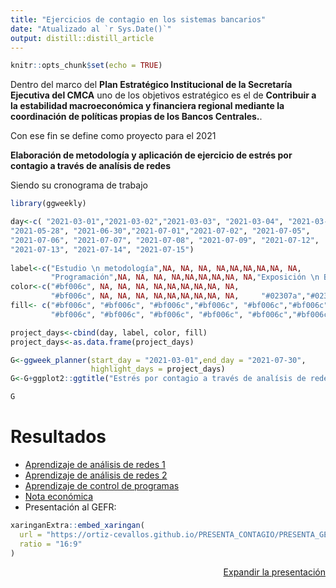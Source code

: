 ```yaml
---
title: "Ejercicios de contagio en los sistemas bancarios"
date: "Atualizado al `r Sys.Date()`"
output: distill::distill_article
---
```


```r
knitr::opts_chunk$set(echo = TRUE)
```

Dentro del marco del **Plan Estratégico Institucional de la Secretaría Ejecutiva del CMCA**  uno de los objetivos estratégico es el de **Contribuir a la estabilidad macroeconómica y financiera regional mediante la coordinación de políticas propias de los Bancos Centrales.**. 
 
Con ese fin se define como proyecto para el 2021  

**Elaboración de metodología y aplicación de ejercicio de estrés por contagio a través de analísis de redes**

Siendo su cronograma de trabajo


```r
library(ggweekly)

day<-c( "2021-03-01","2021-03-02","2021-03-03", "2021-03-04", "2021-03-05", "2021-03-08","2021-03-09","2021-03-10", "2021-03-11", "2021-03-12", "2021-03-15","2021-03-16","2021-03-17", "2021-03-18", "2021-03-19", "2021-03-22","2021-03-23","2021-03-24", "2021-03-25", "2021-03-26", "2021-04-05","2021-04-12","2021-04-30", "2021-05-07",
"2021-05-28", "2021-06-30","2021-07-01","2021-07-02", "2021-07-05",
"2021-07-06", "2021-07-07", "2021-07-08", "2021-07-09", "2021-07-12",
"2021-07-13", "2021-07-14", "2021-07-15")     
  
label<-c("Estudio \n metodología",NA, NA, NA, NA,NA,NA,NA,NA, NA,
         "Programación",NA, NA, NA, NA,NA,NA,NA,NA, NA,"Exposición \n BCR","Inicio de \n reporte", "Primer \n borrador","Presentación", "Divulgación \n GEFR", "Aplicación \n resto", "Compilación", NA, NA, NA, NA,NA,NA,NA,NA, NA, "Remisión")
color<-c("#bf006c", NA, NA, NA, NA,NA,NA,NA,NA, NA,
         "#bf006c", NA, NA, NA, NA,NA,NA,NA,NA, NA,     "#02307a","#02307a","#02307a","#02307a","#02307a","#02307a", "#bf006c", NA, NA, NA, NA,NA,NA,NA,NA, NA,"#02307a")
fill<- c("#bf006c", "#bf006c", "#bf006c","#bf006c", "#bf006c","#bf006c","#bf006c","#bf006c","#bf006c", "#bf006c",
         "#bf006c", "#bf006c", "#bf006c", "#bf006c", "#bf006c","#bf006c","#bf006c","#bf006c","#bf006c", "#bf006c",     "#02307a","#02307a","#02307a","#02307a","#02307a","#02307a", "#bf006c", "#bf006c", "#bf006c", "#bf006c","#bf006c","#bf006c","#bf006c","#bf006c","#bf006c", "#bf006c","#02307a")

project_days<-cbind(day, label, color, fill)
project_days<-as.data.frame(project_days)

G<-ggweek_planner(start_day = "2021-03-01",end_day = "2021-07-30", 
                  highlight_days = project_days)
G<-G+ggplot2::ggtitle("Estrés por contagio a través de analísis de redes")
```

```r
G
```  

# Resultados

- [Aprendizaje de análisis de redes 1](https://www.datacamp.com/statement-of-accomplishment/course/7b896477914612b11f4f3d9b4924702395bef8ce?raw=1)
- [Aprendizaje de análisis de redes 2](https://www.datacamp.com/statement-of-accomplishment/course/49caeb09cc041fb4436c82bcaa0c279e60349f9b?raw=1)
- [Aprendizaje de control de programas](https://www.datacamp.com/statement-of-accomplishment/course/87caddda94ed8457019f6ecd161122bf6856cf9d?raw=1)
- [Nota económica](http://www.secmca.org/wp-content/uploads/2021/06/AN%C3%81LISIS-DE-REDES-COMPLEJAS-Y-SU-APLICACI%C3%93N-EN-EL-MERCADO-DE-COLOCACIONES-EN-DEP%C3%93SITOS-INTERBANCARIOS-DE-PANAM%C3%81.pdf)
- Presentación al GEFR:

```r
xaringanExtra::embed_xaringan(
  url = "https://ortiz-cevallos.github.io/PRESENTA_CONTAGIO/PRESENTA_GEFR.html",
  ratio = "16:9"
)
```
<p style="text-align:right;">[<i class="fas fa-external-link-alt"></i>Expandir la presentación](https://ortiz-cevallos.github.io/PRESENTA_CONTAGIO/PRESENTA_GEFR.html)</p>

